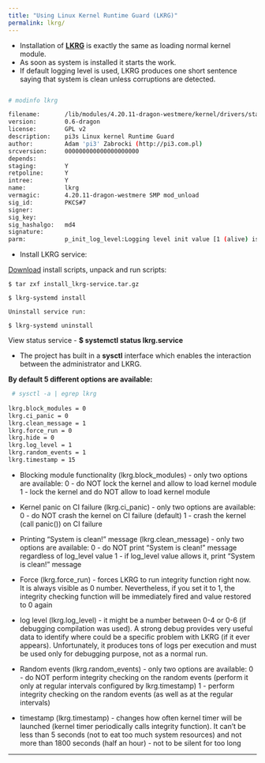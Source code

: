 ```yaml
---
title: "Using Linux Kernel Runtime Guard (LKRG)"
permalink: lkrg/
---
```


 - Installation of [**LKRG**](http://openwall.info/wiki/p_lkrg/Protected_Features) is exactly the same as loading normal kernel module. 
 - As soon as system is installed it starts the work. 
 - If default logging level is used, LKRG produces one short sentence saying that system is clean unless corruptions are detected.

```bash

# modinfo lkrg

filename:       /lib/modules/4.20.11-dragon-westmere/kernel/drivers/staging/lkrg/lkrg.ko
version:        0.6-dragon
license:        GPL v2
description:    pi3s Linux kernel Runtime Guard
author:         Adam 'pi3' Zabrocki (http://pi3.com.pl)
srcversion:     000000000000000000000
depends:
staging:        Y
retpoline:      Y
intree:         Y
name:           lkrg
vermagic:       4.20.11-dragon-westmere SMP mod_unload 
sig_id:         PKCS#7
signer:
sig_key:
sig_hashalgo:   md4
signature:
parm:           p_init_log_level:Logging level init value [1 (alive) is default] (uint)

```

 - Install LKRG service:

[Download](https://dragon-kernel.pro/files/install_lkrg-service.tar.gz) install scripts, unpack and run scripts:

```
$ tar zxf install_lkrg-service.tar.gz

$ lkrg-systemd install

Uninstall service run:

$ lkrg-systemd uninstall

``` 

 View status service - **$ systemctl status lkrg.service** 


 - The project has built in a **sysctl** interface which enables the interaction between the administrator and LKRG.
 
 **By default 5 different options are available:**

```bash
 # sysctl -a | egrep lkrg
 
lkrg.block_modules = 0
lkrg.ci_panic = 0
lkrg.clean_message = 1
lkrg.force_run = 0
lkrg.hide = 0
lkrg.log_level = 1
lkrg.random_events = 1
lkrg.timestamp = 15
```

 - Blocking module functionality (lkrg.block_modules) - only two options are
    available:
        0 - do NOT lock the kernel and allow to load kernel module
        1 - lock the kernel and do NOT allow to load kernel module

 - Kernel panic on CI failure (lkrg.ci_panic) - only two options are
    available:
        0 - do NOT crash the kernel on CI failure (default)
        1 - crash the kernel (call panic()) on CI failure

 - Printing "System is clean!" message (lkrg.clean_message) - only two options
    are available:
        0 - do NOT print "System is clean!" message regardless of log_level
            value
        1 - if log_level value allows it, print "System is clean!" message

 - Force (lkrg.force_run) - forces LKRG to run integrity function right now.
    It is always visible as 0 number. Nevertheless, if you set it to 1, the
    integrity checking function will be immediately fired and value restored to
    0 again

 - log level (lkrg.log_level) - it might be a number between 0-4 or 0-6 (if
    debugging compilation was used). A strong debug provides very useful data
    to identify where could be a specific problem with LKRG (if it ever
    appears). Unfortunately, it produces tons of logs per execution and must be
    used only for debugging purpose, not as a normal run.
    
 - Random events (lkrg.random_events) - only two options are available:
    0 - do NOT perform integrity checking on the random events (perform it
        only at regular intervals configured by lkrg.timestamp)
    1 - perform integrity checking on the random events (as well as at the
        regular intervals)

 - timestamp (lkrg.timestamp) - changes how often kernel timer will be
    launched (kernel timer periodically calls integrity function). It can't be
    less than 5 seconds (not to eat too much system resources) and not more
    than 1800 seconds (half an hour) - not to be silent for too long


---

